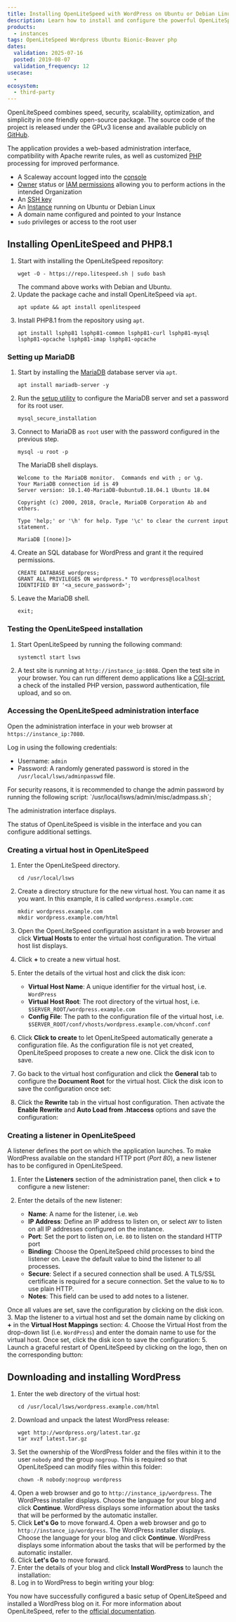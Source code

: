 ```yaml
---
title: Installing OpenLiteSpeed with WordPress on Ubuntu or Debian Linux
description: Learn how to install and configure the powerful OpenLiteSpeed web server on Ubuntu or Debian Linux. This comprehensive guide provides step-by-step instructions to help you get started quickly and efficiently.
products:
  - instances
tags: OpenLiteSpeed Wordpress Ubuntu Bionic-Beaver php
dates:
  validation: 2025-07-16
  posted: 2019-08-07
  validation_frequency: 12
usecase:
  -
ecosystem:
  - third-party
---
```




OpenLiteSpeed combines speed, security, scalability, optimization, and simplicity in one friendly open-source package. The source code of the project is released under the GPLv3 license and available publicly on [GitHub](https://github.com/litespeedtech/openlitespeed).

The application provides a web-based administration interface, compatibility with Apache rewrite rules, as well as customized [PHP](https://php.net) processing for improved performance.

<Requirements />

- A Scaleway account logged into the [console](https://console.scaleway.com)
- [Owner](/iam/concepts/#owner) status or [IAM permissions](/iam/concepts/#permission) allowing you to perform actions in the intended Organization
- An [SSH key](/organizations-and-projects/how-to/create-ssh-key/)
- An [Instance](/instances/how-to/create-an-instance/) running on Ubuntu or Debian Linux
- A domain name configured and pointed to your Instance
- `sudo` privileges or access to the root user

## Installing OpenLiteSpeed and PHP8.1

1. Start with installing the OpenLiteSpeed repository:
    ```
    wget -O - https://repo.litespeed.sh | sudo bash
    ```
    <Message type="tip">
      The command above works with Debian and Ubuntu.
    </Message>
2. Update the package cache and install OpenLiteSpeed via `apt`.
    ```
    apt update && apt install openlitespeed
    ```
3. Install PHP8.1 from the repository using `apt`.
    ```
    apt install lsphp81 lsphp81-common lsphp81-curl lsphp81-mysql lsphp81-opcache lsphp81-imap lsphp81-opcache
    ```

### Setting up MariaDB

1. Start by installing the [MariaDB](https://mariadb.org/) database server via `apt`.
    ```
    apt install mariadb-server -y
    ```
2. Run the [setup utility](/tutorials/mariadb-ubuntu-bionic/#securing-mariadb) to configure the MariaDB server and set a password for its root user.
    ```
    mysql_secure_installation
    ```
3. Connect to MariaDB as `root` user with the password configured in the previous step.
    ```
    mysql -u root -p
    ```

    The MariaDB shell displays.

    ```
    Welcome to the MariaDB monitor.  Commands end with ; or \g.
    Your MariaDB connection id is 49
    Server version: 10.1.40-MariaDB-0ubuntu0.18.04.1 Ubuntu 18.04

    Copyright (c) 2000, 2018, Oracle, MariaDB Corporation Ab and others.

    Type 'help;' or '\h' for help. Type '\c' to clear the current input statement.

    MariaDB [(none)]>
    ```
4. Create an SQL database for WordPress and grant it the required permissions.
    ```
    CREATE DATABASE wordpress;
    GRANT ALL PRIVILEGES ON wordpress.* TO wordpress@localhost IDENTIFIED BY '<a_secure_password>';
    ```
5. Leave the MariaDB shell.
    ```
    exit;
    ```

### Testing the OpenLiteSpeed installation

1. Start OpenLiteSpeed by running the following command:
    ```
    systemctl start lsws
    ```
2. A test site is running at `http://instance_ip:8088`. Open the test site in your browser. You can run different demo applications like a [CGI-script](https://en.wikipedia.org/wiki/Common_Gateway_Interface), a check of the installed PHP version, password authentication, file upload, and so on.
    <Lightbox image={image} alt="" />

### Accessing the OpenLiteSpeed administration interface

Open the administration interface in your web browser at `https://instance_ip:7080`.

<Lightbox image={image2} alt="" />

Log in using the following credentials:

- Username: `admin`
- Password: A randomly generated password is stored in the `/usr/local/lsws/adminpasswd` file.

<Message type="important">
  For security reasons, it is recommended to change the admin password by running the following script: `/usr/local/lsws/admin/misc/admpass.sh`;
</Message>

The administration interface displays.

<Lightbox image={image3} alt="" />

The status of OpenLiteSpeed is visible in the interface and you can configure additional settings.

### Creating a virtual host in OpenLiteSpeed

1. Enter the OpenLiteSpeed directory.
    ```
    cd /usr/local/lsws
    ```
2. Create a directory structure for the new virtual host. You can name it as you want. In this example, it is called `wordpress.example.com`:
    ```
    mkdir wordpress.example.com
    mkdir wordpress.example.com/html
    ```
3. Open the OpenLiteSpeed configuration assistant in a web browser and click **Virtual Hosts** to enter the virtual host configuration. The virtual host list displays.
4. Click **+** to create a new virtual host.
5. Enter the details of the virtual host and click the disk icon:
    <Lightbox image={image4} alt="" />

    - **Virtual Host Name**: A unique identifier for the virtual host, i.e. `WordPress`
    - **Virtual Host Root**: The root directory of the virtual host, i.e. `$SERVER_ROOT/wordpress.example.com`
    - **Config File**: The path to the configuration file of the virtual host, i.e. `$SERVER_ROOT/conf/vhosts/wordpress.example.com/vhconf.conf`
6. Click **Click to create** to let OpenLiteSpeed automatically generate a configuration file. As the configuration file is not yet created, OpenLiteSpeed proposes to create a new one. Click the disk icon to save.
    <Lightbox image={image5} alt="" />
7. Go back to the virtual host configuration and click the **General** tab to configure the **Document Root** for the virtual host. Click the disk icon to save the configuration once set:
    <Lightbox image={image6} alt="" />
8. Click the **Rewrite** tab in the virtual host configuration. Then activate the **Enable Rewrite** and **Auto Load from .htaccess** options and save the configuration:
    <Lightbox image={image7} alt="" />

### Creating a listener in OpenLiteSpeed

A listener defines the port on which the application launches. To make WordPress available on the standard HTTP port (_Port 80_), a new listener has to be configured in OpenLiteSpeed.

1. Enter the **Listeners** section of the administration panel, then click **+** to configure a new listener:
    <Lightbox image={image8} alt="" />
2. Enter the details of the new listener:
    <Lightbox image={image9} alt="" />

    - **Name**: A name for the listener, i.e. `Web`
    - **IP Address**: Define an IP address to listen on, or select `ANY` to listen on all IP addresses configured on the instance.
    - **Port**: Set the port to listen on, i.e. `80` to listen on the standard HTTP port
    - **Binding**: Choose the OpenLiteSpeed child processes to bind the listener on. Leave the default value to bind the listener to all processes.
    - **Secure**: Select if a secured connection shall be used. A TLS/SSL certificate is required for a secure connection. Set the value to `No` to use plain HTTP.
    - **Notes**: This field can be used to add notes to a listener.

  Once all values are set, save the configuration by clicking on the disk icon.
3. Map the listener to a virtual host and set the domain name by clicking on **+** in the **Virtual Host Mappings** section:
    <Lightbox image={image10} alt="" />
4. Choose the Virtual Host from the drop-down list (i.e. `WordPress`) and enter the domain name to use for the virtual host. Once set, click the disk icon to save the configuration:
    <Lightbox image={image11} alt="" />
5. Launch a graceful restart of OpenLiteSpeed by clicking on the logo, then on the corresponding button:
    <Lightbox image={image12} alt="" />

## Downloading and installing WordPress

1. Enter the web directory of the virtual host:
    ```
    cd /usr/local/lsws/wordpress.example.com/html
    ```
2. Download and unpack the latest WordPress release:
    ```
    wget http://wordpress.org/latest.tar.gz
    tar xvzf latest.tar.gz
    ```
3. Set the ownership of the WordPress folder and the files within it to the user `nobody` and the group `nogroup`. This is required so that OpenLiteSpeed can modify files within this folder:
    ```
    chown -R nobody:nogroup wordpress
    ```
4. Open a web browser and go to `http://instance_ip/wordpress`. The WordPress installer displays. Choose the language for your blog and click **Continue**. WordPress displays some information about the tasks that will be performed by the automatic installer.
    <Lightbox image={image13} alt="" />
5. Click **Let's Go** to move forward.4. Open a web browser and go to `http://instance_ip/wordpress`. The WordPress installer displays. Choose the language for your blog and click **Continue**. WordPress displays some information about the tasks that will be performed by the automatic installer.
    <Lightbox image={image14} alt="" />
6. Click **Let's Go** to move forward.
7. Enter the details of your blog and click **Install WordPress** to launch the installation:
    <Lightbox image={image15} alt="" />
8. Log in to WordPress to begin writing your blog:
    <Lightbox image={image16} alt="" />

You now have successfully configured a basic setup of OpenLiteSpeed and installed a WordPress blog on it. For more information about OpenLiteSpeed, refer to the [official documentation](https://openlitespeed.org/kb/).